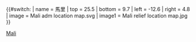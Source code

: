{{#switch:{{{1}}}
| name   = 馬里
| top    = 25.5
| bottom = 9.7
| left   = -12.6
| right  = 4.8
| image  = Mali adm location map.svg
| image1 = Mali relief location map.jpg
}}<noinclude>{{Location map/Info|Mali}}
{{Documentation}}
[[Category:地理位置圖模板|Mali]]
</noinclude>